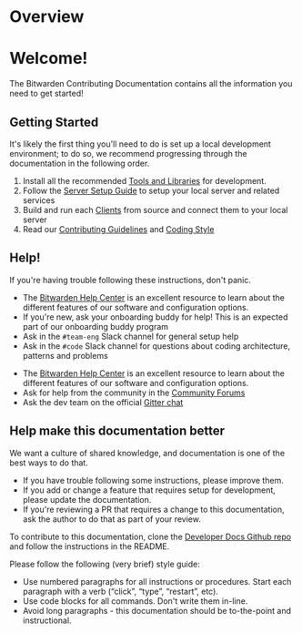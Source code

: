 # Overview

<div class="hero hero--primary">
  <div class="container">
    <h1 class="hero__title">Welcome!</h1>
    <p class="hero__subtitle">
      The Bitwarden Contributing Documentation contains all the information you need to get started!
    </p>
  </div>
</div>

## Getting Started

It's likely the first thing you'll need to do is set up a local development environment; to do so,
we recommend progressing through the documentation in the following order.

1. Install all the recommended [Tools and Libraries](./docs/tools/index.md) for development.
2. Follow the [Server Setup Guide](./docs/server/guide.mdx) to setup your local server and related
   services
3. Build and run each [Clients](./docs/clients/index.md) from source and connect them to your local
   server
4. Read our [Contributing Guidelines](./contributing/index.md) and
   [Coding Style](./contributing/code-style/index.md)

## Help!

If you're having trouble following these instructions, don't panic.

<bitwarden>

- The [Bitwarden Help Center](https://bitwarden.com/help/) is an excellent resource to learn about
  the different features of our software and configuration options.
- If you're new, ask your onboarding buddy for help! This is an expected part of our onboarding
  buddy program
- Ask in the `#team-eng` Slack channel for general setup help
- Ask in the `#code` Slack channel for questions about coding architecture, patterns and problems

</bitwarden>

<community>

- The [Bitwarden Help Center](https://bitwarden.com/help/) is an excellent resource to learn about
  the different features of our software and configuration options.
- Ask for help from the community in the [Community Forums](https://community.bitwarden.com)
- Ask the dev team on the official [Gitter chat](https://gitter.im/bitwarden/Lobby)

</community>

## Help make this documentation better

We want a culture of shared knowledge, and documentation is one of the best ways to do that.

- If you have trouble following some instructions, please improve them.
- If you add or change a feature that requires setup for development, please update the
  documentation.
- If you're reviewing a PR that requires a change to this documentation, ask the author to do that
  as part of your review.

To contribute to this documentation, clone the [Developer Docs Github repo][repo] and follow the
instructions in the README.

Please follow the following (very brief) style guide:

- Use numbered paragraphs for all instructions or procedures. Start each paragraph with a verb
  (“click”, “type”, “restart”, etc).
- Use code blocks for all commands. Don't write them in-line.
- Avoid long paragraphs - this documentation should be to-the-point and instructional.

[repo]: https://github.com/bitwarden/developer-docs/
